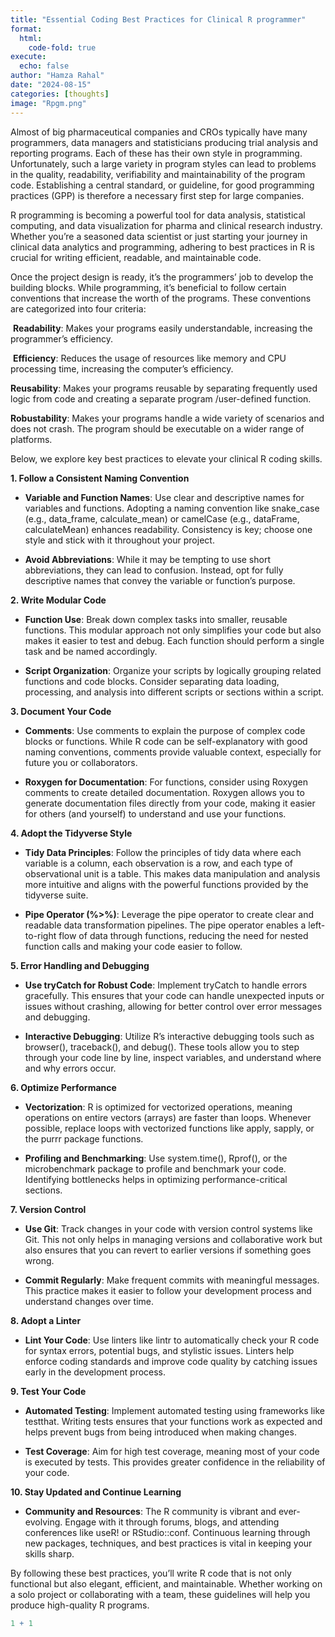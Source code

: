 ```yaml
---
title: "Essential Coding Best Practices for Clinical R programmer"
format:
  html:
    code-fold: true
execute:
  echo: false
author: "Hamza Rahal"
date: "2024-08-15"
categories: [thoughts]
image: "Rpgm.png"
---
```


Almost of big pharmaceutical companies and CROs typically have many programmers, data managers and statisticians producing trial analysis and reporting programs. Each of these has their own style in programming. Unfortunately, such a large variety in program styles can lead to problems in the quality, readability, verifiability and maintainability of the program code. Establishing a central standard, or guideline, for good programming practices (GPP) is therefore a necessary first step for large companies.

R programming is becoming a powerful tool for data analysis, statistical computing, and data visualization for pharma and clinical research industry. Whether you’re a seasoned data scientist or just starting your journey in clinical data analytics and programming, adhering to best practices in R is crucial for writing efficient, readable, and maintainable code.

Once the project design is ready, it’s the programmers’ job to develop the building blocks. While programming, it’s beneficial to follow certain conventions that increase the worth of the programs. These conventions are categorized into four criteria:

 **Readability**: Makes your programs easily understandable, increasing the programmer’s efficiency.

 **Efficiency**: Reduces the usage of resources like memory and CPU processing time, increasing the computer’s efficiency.

**Reusability**: Makes your programs reusable by separating frequently used logic from code and creating a separate program /user-defined function.

**Robustability**: Makes your programs handle a wide variety of scenarios and does not crash. The program should be executable on a wider range of platforms.

Below, we explore key best practices to elevate your clinical R coding skills.

**1. Follow a Consistent Naming Convention**

-   **Variable and Function Names**: Use clear and descriptive names for variables and functions. Adopting a naming convention like snake_case (e.g., data_frame, calculate_mean) or camelCase (e.g., dataFrame, calculateMean) enhances readability. Consistency is key; choose one style and stick with it throughout your project.

-   **Avoid Abbreviations**: While it may be tempting to use short abbreviations, they can lead to confusion. Instead, opt for fully descriptive names that convey the variable or function's purpose.

**2. Write Modular Code**

-   **Function Use**: Break down complex tasks into smaller, reusable functions. This modular approach not only simplifies your code but also makes it easier to test and debug. Each function should perform a single task and be named accordingly.

-   **Script Organization**: Organize your scripts by logically grouping related functions and code blocks. Consider separating data loading, processing, and analysis into different scripts or sections within a script.

**3. Document Your Code**

-   **Comments**: Use comments to explain the purpose of complex code blocks or functions. While R code can be self-explanatory with good naming conventions, comments provide valuable context, especially for future you or collaborators.

-   **Roxygen for Documentation**: For functions, consider using Roxygen comments to create detailed documentation. Roxygen allows you to generate documentation files directly from your code, making it easier for others (and yourself) to understand and use your functions.

**4. Adopt the Tidyverse Style**

-   **Tidy Data Principles**: Follow the principles of tidy data where each variable is a column, each observation is a row, and each type of observational unit is a table. This makes data manipulation and analysis more intuitive and aligns with the powerful functions provided by the tidyverse suite.

-   **Pipe Operator (%\>%)**: Leverage the pipe operator to create clear and readable data transformation pipelines. The pipe operator enables a left-to-right flow of data through functions, reducing the need for nested function calls and making your code easier to follow.

**5. Error Handling and Debugging**

-   **Use tryCatch for Robust Code**: Implement tryCatch to handle errors gracefully. This ensures that your code can handle unexpected inputs or issues without crashing, allowing for better control over error messages and debugging.

-   **Interactive Debugging**: Utilize R’s interactive debugging tools such as browser(), traceback(), and debug(). These tools allow you to step through your code line by line, inspect variables, and understand where and why errors occur.

**6. Optimize Performance**

-   **Vectorization**: R is optimized for vectorized operations, meaning operations on entire vectors (arrays) are faster than loops. Whenever possible, replace loops with vectorized functions like apply, sapply, or the purrr package functions.

-   **Profiling and Benchmarking**: Use system.time(), Rprof(), or the microbenchmark package to profile and benchmark your code. Identifying bottlenecks helps in optimizing performance-critical sections.

**7. Version Control**

-   **Use Git**: Track changes in your code with version control systems like Git. This not only helps in managing versions and collaborative work but also ensures that you can revert to earlier versions if something goes wrong.

-   **Commit Regularly**: Make frequent commits with meaningful messages. This practice makes it easier to follow your development process and understand changes over time.

**8. Adopt a Linter**

-   **Lint Your Code**: Use linters like lintr to automatically check your R code for syntax errors, potential bugs, and stylistic issues. Linters help enforce coding standards and improve code quality by catching issues early in the development process.

**9. Test Your Code**

-   **Automated Testing**: Implement automated testing using frameworks like testthat. Writing tests ensures that your functions work as expected and helps prevent bugs from being introduced when making changes.

-   **Test Coverage**: Aim for high test coverage, meaning most of your code is executed by tests. This provides greater confidence in the reliability of your code.

**10. Stay Updated and Continue Learning**

-   **Community and Resources**: The R community is vibrant and ever-evolving. Engage with it through forums, blogs, and attending conferences like useR! or RStudio::conf. Continuous learning through new packages, techniques, and best practices is vital in keeping your skills sharp.

By following these best practices, you’ll write R code that is not only functional but also elegant, efficient, and maintainable. Whether working on a solo project or collaborating with a team, these guidelines will help you produce high-quality R programs.

```r
1 + 1
```
